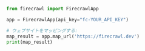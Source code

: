 ```python Python
from firecrawl import FirecrawlApp

app = FirecrawlApp(api_key="fc-YOUR_API_KEY")

# ウェブサイトをマッピングする:
map_result = app.map_url('https://firecrawl.dev')
print(map_result)
```
